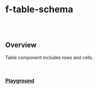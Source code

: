 
<Meta of={FTableSchemaStories} />

# f-table-schema

<br />

<br />

## Overview

<f-divider />

Table component includes rows and cells.

<br />

### [Playground](/?path=/story/cldcvr-flow-table-f-table-schema--playground)

<Canvas>
	<Story of={FTableSchemaStories.Playground} />
</Canvas>
